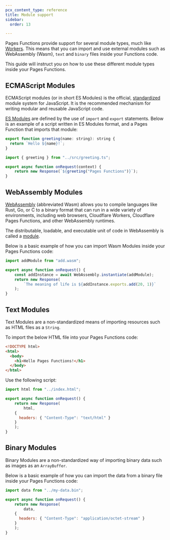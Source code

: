 ```yaml
---
pcx_content_type: reference
title: Module support
sidebar:
  order: 13

---
```


Pages Functions provide support for several module types, much like [Workers](https://blog.cloudflare.com/workers-javascript-modules/). This means that you can import and use external modules such as WebAssembly (Wasm), `text` and `binary` files inside your Functions code.

This guide will instruct you on how to use these different module types inside your Pages Functions.

## ECMAScript Modules

ECMAScript modules (or in short ES Modules) is the official, [standardized](https://tc39.es/ecma262/#sec-modules) module system for JavaScript. It is the recommended mechanism for writing modular and reusable JavaScript code.

[ES Modules](https://developer.mozilla.org/en-US/docs/Web/JavaScript/Guide/Modules) are defined by the use of `import` and `export` statements. Below is an example of a script written in ES Modules format, and a Pages Function that imports that module:

```js
export function greeting(name: string): string {
  return `Hello ${name}!`;
}
```

```js
import { greeting } from "../src/greeting.ts";

export async function onRequest(context) {
    return new Response(`${greeting("Pages Functions")}`);
}
```

## WebAssembly Modules

[WebAssembly](/workers/runtime-apis/webassembly/) (abbreviated Wasm) allows you to compile languages like Rust, Go, or C to a binary format that can run in a wide variety of environments, including web browsers, Cloudflare Workers, Cloudflare Pages Functions, and other WebAssembly runtimes.

The distributable, loadable, and executable unit of code in WebAssembly is called a [module](https://webassembly.github.io/spec/core/syntax/modules.html).

Below is a basic example of how you can import Wasm Modules inside your Pages Functions code:

```js
import addModule from "add.wasm";

export async function onRequest() {
	const addInstance = await WebAssembly.instantiate(addModule);
	return new Response(
		`The meaning of life is ${addInstance.exports.add(20, 1)}`
	);
}
```

## Text Modules

Text Modules are a non-standardized means of importing resources such as HTML files as a `String`.

To import the below HTML file into your Pages Functions code:

```html
<!DOCTYPE html>
<html>
  <body>
    <h1>Hello Pages Functions!</h1>
  </body>
</html>
```

Use the following script:

```js
import html from "../index.html";

export async function onRequest() {
	return new Response(
		html,
    {
      headers: { "Content-Type": "text/html" }
    }
	);
}
```

## Binary Modules

Binary Modules are a non-standardized way of importing binary data such as images as an `ArrayBuffer`.

Below is a basic example of how you can import the data from a binary file inside your Pages Functions code:

```js
import data from "../my-data.bin";

export async function onRequest() {
	return new Response(
		data,
    {
      headers: { "Content-Type": "application/octet-stream" }
    }
	);
}
```
